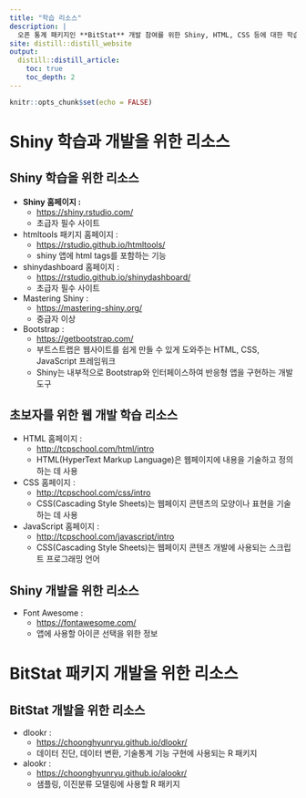 ```yaml
---
title: "학습 리소스"
description: |
  오픈 통계 패키지인 **BitStat** 개발 참여를 위한 Shiny, HTML, CSS 등에 대한 학습 리소스  
site: distill::distill_website
output:
  distill::distill_article:
    toc: true
    toc_depth: 2
---
```


```r
knitr::opts_chunk$set(echo = FALSE)
```

# Shiny 학습과 개발을 위한 리소스
     
## Shiny 학습을 위한 리소스

* **Shiny 홈페이지 :** 
     + [https://shiny.rstudio.com/](https://shiny.rstudio.com/){target="_blank"}
     + 초급자 필수 사이트
* htmltools 패키지 홈페이지 : 
     + [https://rstudio.github.io/htmltools/](https://rstudio.github.io/htmltools/){target="_blank"}
     + shiny 앱에 html tags를 포함하는 기능     
* shinydashboard 홈페이지 : 
     + [https://rstudio.github.io/shinydashboard/](https://rstudio.github.io/shinydashboard/){target="_blank"}
     + 초급자 필수 사이트     
* Mastering Shiny : 
     + [https://mastering-shiny.org/](https://mastering-shiny.org/){target="_blank"} 
     + 중급자 이상
* Bootstrap : 
     + [https://getbootstrap.com/](https://getbootstrap.com/){target="_blank"} 
     + 부트스트랩은 웹사이트를 쉽게 만들 수 있게 도와주는 HTML, CSS, JavaScript 프레임워크
     + Shiny는 내부적으로 Bootstrap와 인터페이스하여 반응형 앱을 구현하는 개발 도구


## 초보자를 위한 웹 개발 학습 리소스

* HTML 홈페이지 : 
     + [http://tcpschool.com/html/intro](http://tcpschool.com/html/intro){target="_blank"}
     + HTML(HyperText Markup Language)은 웹페이지에 내용을 기술하고 정의하는 데 사용
     
* CSS 홈페이지 : 
     + [http://tcpschool.com/css/intro](http://tcpschool.com/css/intro){target="_blank"}
     + CSS(Cascading Style Sheets)는 웹페이지 콘텐츠의 모양이나 표현을 기술하는 데 사용  
     
* JavaScript 홈페이지 : 
     + [http://tcpschool.com/javascript/intro](http://tcpschool.com/javascript/intro){target="_blank"}
     + CSS(Cascading Style Sheets)는 웹페이지 콘텐츠 개발에 사용되는 스크립트 프로그래밍 언어
     
## Shiny 개발을 위한 리소스
* Font Awesome : 
     + [https://fontawesome.com/](https://fontawesome.com/){target="_blank"}
     + 앱에 사용할 아이콘 선택을 위한 정보 


# BitStat 패키지 개발을 위한 리소스

## BitStat 개발을 위한 리소스
* dlookr : 
     + [https://choonghyunryu.github.io/dlookr/](https://choonghyunryu.github.io/dlookr/){target="_blank"}
     + 데이터 진단, 데이터 변환, 기술통계 기능 구현에 사용되는 R 패키지 
* alookr : 
     + [https://choonghyunryu.github.io/alookr/](https://choonghyunryu.github.io/alookr/){target="_blank"}
     + 샘플링, 이진분류 모델링에 사용할 R 패키지 

